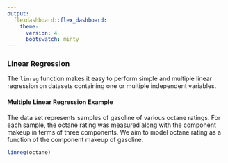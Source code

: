 ```yaml
---
output:
  flexdashboard::flex_dashboard:
    theme: 
      version: 4
      bootswatch: minty
---
```



### Linear Regression

The `linreg` function makes it easy to perform simple and multiple linear regression on datasets containing one or multiple independent variables.

#### Multiple Linear Regression Example

The data set represents samples of gasoline of various octane ratings. For each sample, the octane rating was measured along with the component makeup in terms of three components. We aim to model octane rating as a function of the component makeup of gasoline.

```julia
linreg(octane)
```
